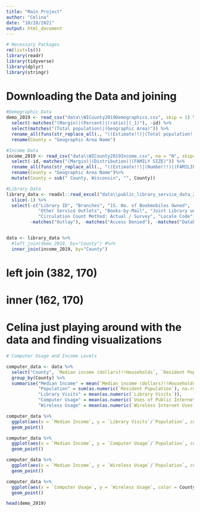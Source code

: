 ```yaml
---
title: "Main Project"
author: "Celina"
date: "10/28/2021"
output: html_document
---
```


```r
# Necessary Packages 
rm(list=ls())
library(readr)
library(tidyverse)
library(dplyr)
library(stringr)
```


# Downloading the Data and joining  
```r
#Demographic Data
demo_2019 <- read_csv("data\\WICounty2019Demographics.csv", skip = 1) %>%
  select(-matches("(Margin)|(Percent)|(ratio)|(_1)"), -id) %>%
  select(matches("(Total population)|(Geographic Area)")) %>%
  rename_all(funs(str_replace_all(., "((Estimate!!)|(Total population!!)+)", ""))) %>%
  rename(County = "Geographic Area Name") 

#Income Data
income_2019 <- read_csv("data\\WICounty2019Income.csv", na = "N", skip=1) %>%
  select(-id,-matches("(Margin)|(Distribution)|(FAMILY SIZE)")) %>%
  rename_all(funs(str_replace_all(., "((Estimate!!)|(Number!!)|(FAMILIES!!)|(HOUSEHOLD INCOME BY AGE OF HOUSEHOLDER!!)|(NONFAMILY HOUSEHOLDS!!)|(HOUSEHOLD INCOME BY RACE AND HISPANIC OR LATINO ORIGIN OF HOUSEHOLDER!!))+", ""))) %>%
  rename(County = "Geographic Area Name")%>%
  mutate(County = sub(" County, Wisconsin", "", County))

#Library Data
library_data <- readxl::read_excel("data\\public_library_service_data_2019.xlsx", sheet = "2019 PRELIMINARY DATA", skip = 1) %>%
  slice(-1) %>%
  select(-c("Library ID", "Branches", "15. No. of Bookmobiles Owned", 
            "Other Service Outlets", "Books-by-Mail", "Joint Library under s.43.53 1=Yes", 
            "Circulation Count Method: Actual / Survey", "Locale Code"), 
         -matches("Outlay"), -matches("Access Denied"), -matches("Databases")) 


data <- library_data %>%
  #left_join(demo_2019, by="County") #%>%
  inner_join(income_2019, by="County") 


```
# left join (382, 170)
# inner (162, 170)



# Celina just playing around with the data and finding visualizations

```r
# Computer Usage and Income Levels 

computer_data <- data %>%
  select("County", `Median income (dollars)!!Households`, `Resident Population`, `Additional County Population`, `Library Visits`, `Uses of Public Internet Computers`, `Wireless Internet Uses`) %>%
  group_by(County) %>%
  summarise("Median Income" = mean(`Median income (dollars)!!Households`, na.rm = TRUE), 
            "Population" = sum(as.numeric(`Resident Population`), na.rm = TRUE) + sum(as.numeric(`Additional County Population`), na.rm = TRUE), 
            "Library Visits" = mean(as.numeric(`Library Visits`)), 
            "Computer Usage" = mean(as.numeric(`Uses of Public Internet Computers`)), 
            "Wireless Usage" = mean(as.numeric(`Wireless Internet Uses`))) 

computer_data %>%
  ggplot(aes(x = `Median Income`, y = `Library Visits`/`Population`, color = County)) +
  geom_point()

computer_data %>%
  ggplot(aes(x = `Median Income`, y = `Computer Usage`/`Population`, color = County)) +
  geom_point()

computer_data %>%
  ggplot(aes(x = `Median Income`, y = `Wireless Usage`/`Population`, color = County)) +
  geom_point()

computer_data %>%
  ggplot(aes(x = `Computer Usage`, y = `Wireless Usage`, color = County)) +
  geom_point()

```


```r
head(demo_2019)

```


















